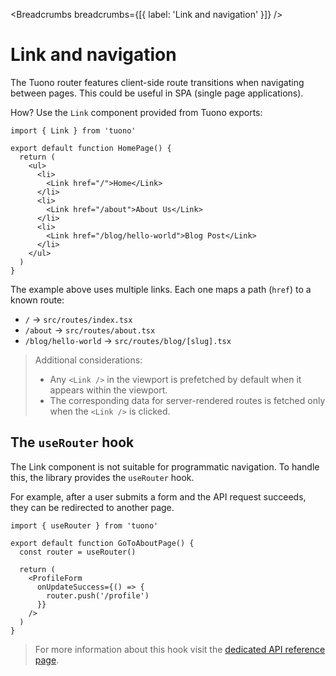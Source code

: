 
<MetaTags
  title="Tuono - Routing"
  canonical="https://tuono.dev/documentation/routing/link-and-navigation"
/>


<Breadcrumbs breadcrumbs={[{ label: 'Link and navigation' }]} />

# Link and navigation

The Tuono router features client-side route transitions when navigating between pages.
This could be useful in SPA (single page applications).

How? Use the `Link` component provided from Tuono exports:

```tsx
import { Link } from 'tuono'

export default function HomePage() {
  return (
    <ul>
      <li>
        <Link href="/">Home</Link>
      </li>
      <li>
        <Link href="/about">About Us</Link>
      </li>
      <li>
        <Link href="/blog/hello-world">Blog Post</Link>
      </li>
    </ul>
  )
}
```

The example above uses multiple links. Each one maps a path (`href`) to a known route:

- `/` → `src/routes/index.tsx`
- `/about` → `src/routes/about.tsx`
- `/blog/hello-world` → `src/routes/blog/[slug].tsx`

> Additional considerations:
>
> - Any `<Link />` in the viewport is prefetched by default when it appears within the viewport.
> - The corresponding data for server-rendered routes is fetched only when the `<Link />` is clicked.

## The `useRouter` hook

The Link component is not suitable for programmatic navigation.
To handle this, the library provides the `useRouter` hook.

For example, after a user submits a form and the API request succeeds, they can be redirected to another page.

```tsx
import { useRouter } from 'tuono'

export default function GoToAboutPage() {
  const router = useRouter()

  return (
    <ProfileForm
      onUpdateSuccess={() => {
        router.push('/profile')
      }}
    />
  )
}
```

> For more information about this hook visit the [dedicated API reference page](/documentation/hooks/use-router).
